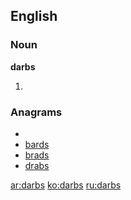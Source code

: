 ==English==

===Noun===
'''darbs'''

# {{plural of|[[darb]]}}

===Anagrams===
* {{alphagram|abdrs}}
* [[bards#English|bards]]
* [[brads#English|brads]]
* [[drabs#English|drabs]]


[[ar:darbs]]
[[ko:darbs]]
[[ru:darbs]]